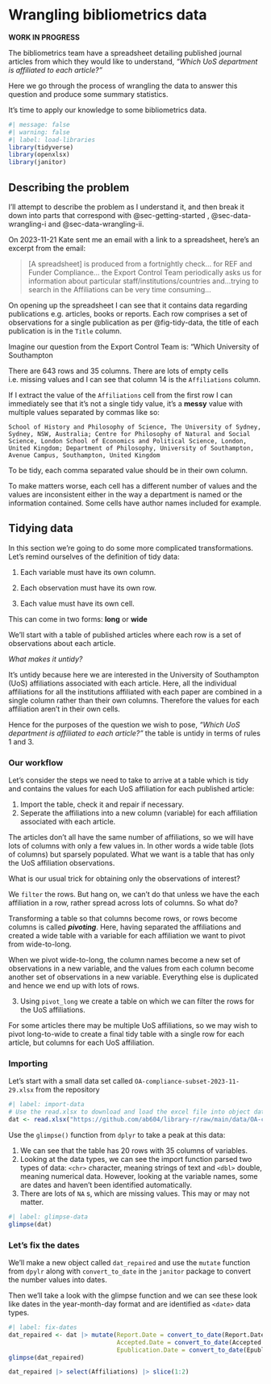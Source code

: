 # Wrangling bibliometrics data {#sec-wrangling-bibliometrics-data}

**WORK IN PROGRESS**

::: {#bibliometrics-summary .callout-important .unnumbered title="Summary" appearance="simple" icon="false"}
The bibliometrics team have a spreadsheet detailing published journal articles from which they would like to understand, *"Which UoS department is affiliated to each article?"*

Here we go through the process of wrangling the data to answer this question and produce some summary statistics.
:::

It's time to apply our knowledge to some bibliometrics data.

```r
#| message: false
#| warning: false
#| label: load-libraries
library(tidyverse)
library(openxlsx)
library(janitor)
```

## Describing the problem

I'll attempt to describe the problem as I understand it, and then break it down into parts that correspond with @sec-getting-started , @sec-data-wrangling-i and @sec-data-wrangling-ii.

On 2023-11-21 Kate sent me an email with a link to a spreadsheet, here's an excerpt from the email:

> \[A spreadsheet\] is produced from a fortnightly check... for REF and Funder Compliance... the Export Control Team periodically asks us for information about particular staff/institutions/countries and...trying to search in the Affiliations can be very time consuming...

On opening up the spreadsheet I can see that it contains data regarding publications e.g. articles, books or reports. Each row comprises a set of observations for a single publication as per @fig-tidy-data, the title of each publication is in the `Title` column.

Imagine our question from the Export Control Team is: "Which University of Southampton

There are 643 rows and 35 columns. There are lots of empty cells i.e. missing values and I can see that column 14 is the `Affiliations` column.

If I extract the value of the `Affiliations` cell from the first row I can immediately see that it's not a single tidy value, it's a **messy** value with multiple values separated by commas like so:

```         
School of History and Philosophy of Science, The University of Sydney, Sydney, NSW, Australia; Centre for Philosophy of Natural and Social Science, London School of Economics and Political Science, London, United Kingdom; Department of Philosophy, University of Southampton, Avenue Campus, Southampton, United Kingdom
```

To be tidy, each comma separated value should be in their own column.

To make matters worse, each cell has a different number of values and the values are inconsistent either in the way a department is named or the information contained. Some cells have author names included for example.

## Tidying data

In this section we're going to do some more complicated transformations. Let's remind ourselves of the definition of tidy data:

1.  Each variable must have its own column.

2.  Each observation must have its own row.

3.  Each value must have its own cell.

This can come in two forms: **long** or **wide**

We'll start with a table of published articles where each row is a set of observations about each article.

*What makes it untidy?*

It's untidy because here we are interested in the University of Southampton (UoS) affiliations associated with each article. Here, all the individual affiliations for all the institutions affiliated with each paper are combined in a single column rather than their own columns. Therefore the values for each affiliation aren't in their own cells.

Hence for the purposes of the question we wish to pose, *"Which UoS department is affiliated to each article?"* the table is untidy in terms of rules 1 and 3.

### Our workflow

Let's consider the steps we need to take to arrive at a table which is tidy and contains the values for each UoS affiliation for each published article:

1.  Import the table, check it and repair if necessary.
2.  Seperate the affiliations into a new column (variable) for each affiliation associated with each article.

The articles don't all have the same number of affiliations, so we will have lots of columns with only a few values in. In other words a wide table (lots of columns) but sparsely populated. What we want is a table that has only the UoS affiliation observations.

What is our usual trick for obtaining only the observations of interest?

We `filter` the rows. But hang on, we can't do that unless we have the each affiliation in a row, rather spread across lots of columns. So what do?

Transforming a table so that columns become rows, or rows become columns is called ***pivoting***. Here, having separated the affiliations and created a wide table with a variable for each affiliation we want to pivot from wide-to-long.

When we pivot wide-to-long, the column names become a new set of observations in a new variable, and the values from each column become another set of observations in a new variable. Everything else is duplicated and hence we end up with lots of rows.

3.  Using `pivot_long` we create a table on which we can filter the rows for the UoS affiliations.

For some articles there may be multiple UoS affiliations, so we may wish to pivot long-to-wide to create a final tidy table with a single row for each article, but columns for each UoS affiliation.

### Importing

Let's start with a small data set called `OA-compliance-subset-2023-11-29.xlsx` from the repository

```r
#| label: import-data
# Use the read.xlsx to download and load the excel file into object dat
dat <- read.xlsx("https://github.com/ab604/library-r/raw/main/data/OA-compliance-subset-2023-11-29.xlsx")
```

Use the `glimpse()` function from `dplyr` to take a peak at this data:

1.  We can see that the table has 20 rows with 35 columns of variables.
2.  Looking at the data types, we can see the import function parsed two types of data: `<chr>` character, meaning strings of text and `<dbl>` double, meaning numerical data. However, looking at the variable names, some are dates and haven't been identified automatically.
3.  There are lots of `NA` s, which are missing values. This may or may not matter.

```r
#| label: glimpse-data
glimpse(dat)
```

### Let's fix the dates

We'll make a new object called `dat_repaired` and use the `mutate` function from `dpylr` along with `convert_to_date` in the `janitor` package to convert the number values into dates.

Then we'll take a look with the glimpse function and we can see these look like dates in the year-month-day format and are identified as `<date>` data types.

```r
#| label: fix-dates
dat_repaired <- dat |> mutate(Report.Date = convert_to_date(Report.Date),
                              Accepted.Date = convert_to_date(Accepted.Date),
                              Epublication.Date = convert_to_date(Epublication.Date))
glimpse(dat_repaired)
```

```r
dat_repaired |> select(Affiliations) |> slice(1:2)
```
